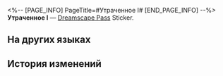 <%-- [PAGE_INFO]
PageTitle=#Утраченное I#
[END_PAGE_INFO] --%>
{{Предмет Инфобокс
|id          = 223430
|Изображение = Dreamscape Pass Sticker Text.png
|Тип         = Dreamscape Pass Sticker
|Тип2        = Абсурдный сон I Stickers
|Инвентарь   = 
|Редкость    = 4
|Эффект      = 
|Описание    = Пронумерованные наклейки, используемые для украшения дневника сновидений. Бывают самыми разными.
|Источник1   = [[Отыщите огромную чашку в отеле Мира грёз]]
}}
{{Описание|Бассейн находится на четырнадцатом этаже. Узнайте, каково это - тонуть!}}
'''Утраченное I''' — [[Dreamscape Pass]] Sticker.

==На других языках==
{{На других языках
|en   = Lost (I)
|zhs  = 迷失•其一
|zht  = 迷失•其一
|ja   = ロスト・1
|ko   = 방황•1
|es   = Extravío I
|fr   = Perdu&nbsp;(I)
|ru   = Утраченное I
|th   = หลงทาง 1
|vi   = Lạc Lối (1)
|de   = Verloren (I)
|id   = Tersesat 1
|pt   = Perdido (I)
}}

==История изменений==
{{История изменений|3.5}}